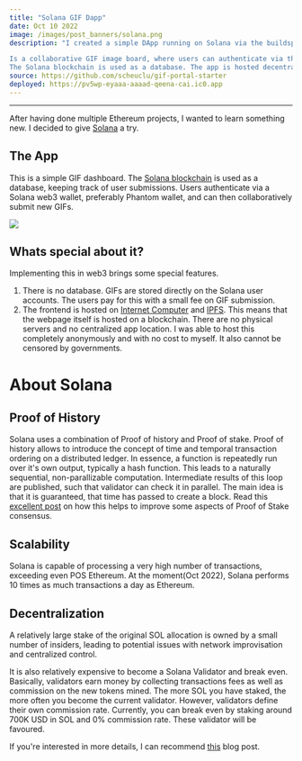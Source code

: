 ```yaml
---
title: "Solana GIF Dapp"
date: Oct 10 2022
image: /images/post_banners/solana.png
description: "I created a simple DApp running on Solana via the buildspace.so course.

Is a collaborative GIF image board, where users can authenticate via their Solana wallet.
The Solana blockchain is used as a database. The app is hosted decentralized on IPFS and ICP."
source: https://github.com/scheuclu/gif-portal-starter
deployed: https://pv5wp-eyaaa-aaaad-qeena-cai.ic0.app
---
```



___
After having done multiple Ethereum projects, I wanted to learn something new. I decided to give [Solana](https://solana.com) a try.

## The App

This is a simple GIF dashboard. The [Solana blockchain](www.solana.com) is used as a database, keeping track of user submissions.
Users authenticate via a Solana web3 wallet, preferably Phantom wallet, and can then collaboratively submit new GIFs.

![](https://github.com/scheuclu/gif-portal-starter/blob/main/gif-portal.gif?raw=true)

## Whats special about it?

Implementing this in web3 brings some special features.

1. There is no database. GIFs are stored directly on the Solana user accounts. The users pay for this with a small fee on GIF submission.
2. The frontend is hosted on [Internet Computer](https://internetcomputer.org) and [IPFS](https://ipfs.tech). This means that the webpage itself is hosted on a blockchain. There are no physical servers and no centralized app location. I was able to host this completely anonymously and with no cost to myself. It also cannot be censored by governments.

# About Solana
## Proof of History
Solana uses a combination of Proof of history and Proof of stake.
Proof of history allows to introduce the concept of time and temporal transaction ordering on a distributed ledger.
In essence, a function is repeatedly run over it's own output, typically a hash function. This leads to a naturally sequential, non-parallizable computation. Intermediate results of this loop are published, such that validator can check it in parallel.
The main idea is that it is guaranteed, that time has passed to create a block.
Read this [excellent post](https://github.com/lsmod/proof-of-history-explained) on how this helps to improve some aspects of Proof of Stake consensus.
## Scalability
Solana is capable of processing a very high number of transactions, exceeding even POS Ethereum.
At the moment(Oct 2022), Solana performs 10 times as much transactions a day as Ethereum.

## Decentralization
A relatively large stake of the original SOL allocation is owned by a small number of insiders, leading to potential issues with network improvisation and centralized control.

It is also relatively expensive to become a Solana Validator and break even.
Basically, validators earn money by collecting transactions fees as well as commission on the new tokens mined. The more SOL you have staked, the more often you become the current validator.
However, validators define their own commission rate. Currently, you can break even by staking around 700K USD in SOL and 0% commission rate. These validator will be favoured.

If you're interested in more details, I can recommend [this](https://medium.com/@Cogent_Crypto/how-to-become-a-validator-on-solana-9dc4288107b7) blog post.

